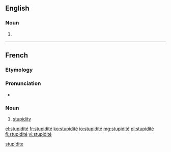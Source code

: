 ==English==

===Noun===
{{en-noun|?}}

# {{context|rare|lang=en}} {{alternative form of|stupidity}}

[[Category:English terms spelled with É|stupidite]]
----

==French==

===Etymology===
{{etyl|la|fr}} {{term|stupiditas|lang=la}}

===Pronunciation===
* {{IPA|/sty.pi.di.te/|lang=fr}}

===Noun===
{{fr-noun|f}}

# [[stupidity]]

[[el:stupidité]]
[[fr:stupidité]]
[[ko:stupidité]]
[[io:stupidité]]
[[mg:stupidité]]
[[pl:stupidité]]
[[fi:stupidité]]
[[vi:stupidité]]